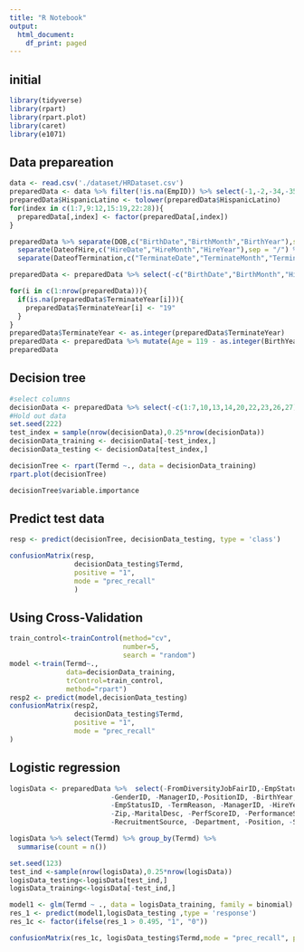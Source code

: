 ```yaml
---
title: "R Notebook"
output:
  html_document:
    df_print: paged
---
```

## initial
```r
library(tidyverse)
library(rpart)
library(rpart.plot)
library(caret)
library(e1071)
```

## Data prepareation
```r
data <- read.csv('./dataset/HRDataset.csv')
preparedData <- data %>% filter(!is.na(EmpID)) %>% select(-1,-2,-34,-35)
preparedData$HispanicLatino <- tolower(preparedData$HispanicLatino)
for(index in c(1:7,9:12,15:19,22:28)){
  preparedData[,index] <- factor(preparedData[,index])
}

preparedData %>% separate(DOB,c("BirthDate","BirthMonth","BirthYear"),sep = "/") %>% 
  separate(DateofHire,c("HireDate","HireMonth","HireYear"),sep = "/") %>% 
  separate(DateofTermination,c("TerminateDate","TerminateMonth","TerminateYear"),sep = "/") -> preparedData

preparedData <- preparedData %>% select(-c("BirthDate","BirthMonth","HireDate","HireMonth","TerminateDate","TerminateMonth"))

for(i in c(1:nrow(preparedData))){
  if(is.na(preparedData$TerminateYear[i])){
    preparedData$TerminateYear[i] <- "19"
  }
}
preparedData$TerminateYear <- as.integer(preparedData$TerminateYear)
preparedData <- preparedData %>% mutate(Age = 119 - as.integer(BirthYear),WorkedYear = as.integer(TerminateYear) - (as.integer(HireYear)-2000))
preparedData
```

## Decision tree
```r
#select columns
decisionData <- preparedData %>% select(-c(1:7,10,13,14,20,22,23,26,27),-TerminateYear)
#Hold out data
set.seed(222)
test_index = sample(nrow(decisionData),0.25*nrow(decisionData))
decisionData_training <- decisionData[-test_index,]
decisionData_testing <- decisionData[test_index,]

decisionTree <- rpart(Termd ~., data = decisionData_training)
rpart.plot(decisionTree)
```
```r
decisionTree$variable.importance
```

## Predict test data
```r
resp <- predict(decisionTree, decisionData_testing, type = 'class')

confusionMatrix(resp,
                decisionData_testing$Termd,
                positive = "1",
                mode = "prec_recall"
                )
```

## Using Cross-Validation
```r
train_control<-trainControl(method="cv",
                            number=5,
                            search = "random")
model <-train(Termd~.,
              data=decisionData_training,
              trControl=train_control,
              method="rpart")
resp2 <- predict(model,decisionData_testing)
confusionMatrix(resp2,
                decisionData_testing$Termd,
                positive = "1",
                mode = "prec_recall"
)
```
## Logistic regression
```r
logisData <- preparedData %>%  select(-FromDiversityJobFairID,-EmpStatusID,
                         -GenderID, -ManagerID,-PositionID, -BirthYear, -MarriedID,
                         -EmpStatusID, -TermReason, -ManagerID, -HireYear, -TerminateYear,
                         -Zip,-MaritalDesc, -PerfScoreID, -PerformanceScore, -ManagerName,
                         -RecruitmentSource, -Department, -Position, -State, -EmploymentStatus)

logisData %>% select(Termd) %>% group_by(Termd) %>% 
  summarise(count = n())
```


```r
set.seed(123)
test_ind <-sample(nrow(logisData),0.25*nrow(logisData))
logisData_testing<-logisData[test_ind,]
logisData_training<-logisData[-test_ind,]
```


```r
model1 <- glm(Termd ~ ., data = logisData_training, family = binomial)
res_1 <- predict(model1,logisData_testing ,type = 'response')
res_1c <- factor(ifelse(res_1 > 0.495, "1", "0"))
```


```r
confusionMatrix(res_1c, logisData_testing$Termd,mode = "prec_recall", positive = '1')
```


